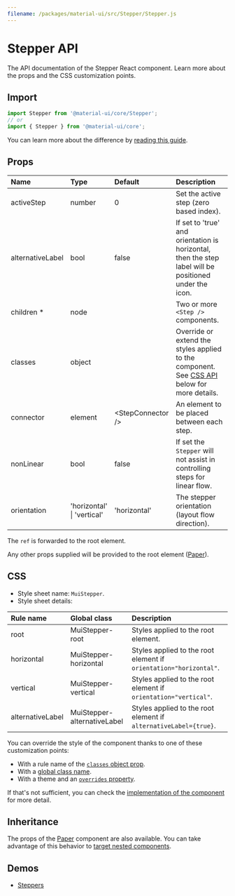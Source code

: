 ```yaml
---
filename: /packages/material-ui/src/Stepper/Stepper.js
---
```



<!--- This documentation is automatically generated, do not try to edit it. -->

# Stepper API

<p className="description">The API documentation of the Stepper React component. Learn more about the props and the CSS customization points.</p>

## Import

```js
import Stepper from '@material-ui/core/Stepper';
// or
import { Stepper } from '@material-ui/core';
```

You can learn more about the difference by [reading this guide](/guides/minimizing-bundle-size/).



## Props

| Name | Type | Default | Description |
|:-----|:-----|:--------|:------------|
| <span className="prop-name">activeStep</span> | <span className="prop-type">number</span> | <span className="prop-default">0</span> | Set the active step (zero based index). |
| <span className="prop-name">alternativeLabel</span> | <span className="prop-type">bool</span> | <span className="prop-default">false</span> | If set to 'true' and orientation is horizontal, then the step label will be positioned under the icon. |
| <span className="prop-name required">children&nbsp;*</span> | <span className="prop-type">node</span> |  | Two or more `<Step />` components. |
| <span className="prop-name">classes</span> | <span className="prop-type">object</span> |  | Override or extend the styles applied to the component. See [CSS API](#css) below for more details. |
| <span className="prop-name">connector</span> | <span className="prop-type">element</span> | <span className="prop-default">&lt;StepConnector /></span> | An element to be placed between each step. |
| <span className="prop-name">nonLinear</span> | <span className="prop-type">bool</span> | <span className="prop-default">false</span> | If set the `Stepper` will not assist in controlling steps for linear flow. |
| <span className="prop-name">orientation</span> | <span className="prop-type">'horizontal'<br />&#124;&nbsp;'vertical'</span> | <span className="prop-default">'horizontal'</span> | The stepper orientation (layout flow direction). |

The `ref` is forwarded to the root element.

Any other props supplied will be provided to the root element ([Paper](/api/paper/)).

## CSS

- Style sheet name: `MuiStepper`.
- Style sheet details:

| Rule name | Global class | Description |
|:-----|:-------------|:------------|
| <span className="prop-name">root</span> | <span className="prop-name">MuiStepper-root</span> | Styles applied to the root element.
| <span className="prop-name">horizontal</span> | <span className="prop-name">MuiStepper-horizontal</span> | Styles applied to the root element if `orientation="horizontal"`.
| <span className="prop-name">vertical</span> | <span className="prop-name">MuiStepper-vertical</span> | Styles applied to the root element if `orientation="vertical"`.
| <span className="prop-name">alternativeLabel</span> | <span className="prop-name">MuiStepper-alternativeLabel</span> | Styles applied to the root element if `alternativeLabel={true}`.

You can override the style of the component thanks to one of these customization points:

- With a rule name of the [`classes` object prop](/customization/components/#overriding-styles-with-classes).
- With a [global class name](/customization/components/#overriding-styles-with-global-class-names).
- With a theme and an [`overrides` property](/customization/globals/#css).

If that's not sufficient, you can check the [implementation of the component](https://github.com/mui-org/material-ui/blob/master/packages/material-ui/src/Stepper/Stepper.js) for more detail.

## Inheritance

The props of the [Paper](/api/paper/) component are also available.
You can take advantage of this behavior to [target nested components](/guides/api/#spread).

## Demos

- [Steppers](/components/steppers/)

